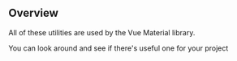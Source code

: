 ## Overview

All of these utilities are used by the Vue Material library.

You can look around and see if there's useful one for your project
